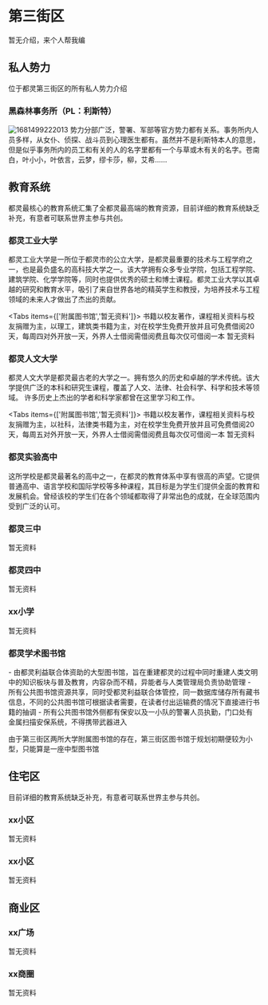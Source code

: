 # 第三街区

暂无介绍，来个人帮我编

## 私人势力

位于都灵第三街区的所有私人势力介绍

### 黑森林事务所（PL：利斯特）

![1681499222013](../../public/image/命运无常异能世界规则书/hslsws.jpg)
势力分部广泛，警署、军部等官方势力都有关系。事务所内人员多样，从女仆、侦探、战斗员到心理医生都有。虽然并不是利斯特本人的意思，但是似乎事务所内的员工和有关的人的名字里都有一个与草或木有关的名字。苍南白，叶小小，叶依言，云梦，缪卡莎，柳，艾希......


## 教育系统

都灵最核心的教育系统汇集了全都灵最高端的教育资源，目前详细的教育系统缺乏补充，有意者可联系世界主参与共创。

<Steps>

### 都灵工业大学

都灵工业大学是一所位于都灵市的公立大学，是都灵最重要的技术与工程学府之一，也是最负盛名的高科技大学之一。该大学拥有众多专业学院，包括工程学院、建筑学院、化学学院等，同时也提供优秀的硕士和博士课程。都灵工业大学以其卓越的研究和教育水平，吸引了来自世界各地的精英学生和教授，为培养技术与工程领域的未来人才做出了杰出的贡献。

<Tabs items={['附属图书馆','暂无资料']}>
  <Tab>
 书籍以校友著作，课程相关资料与校友捐赠为主，以理工，建筑类书籍为主，对在校学生免费开放并且可免费借阅20天，每周四对外开放一天，外界人士借阅需借阅费且每次仅可借阅一本
  </Tab>
  <Tab>
暂无资料
  </Tab>
</Tabs>

### 都灵人文大学

都灵人文大学是都灵最古老的大学之一。拥有悠久的历史和卓越的学术传统。该大学提供广泛的本科和研究生课程，覆盖了人文、法律、社会科学、科学和技术等领域。 许多历史上杰出的学者和科学家都曾在这里学习和工作。

<Tabs items={['附属图书馆','暂无资料']}>
  <Tab>
书籍以校友著作，课程相关资料与校友捐赠为主，以社科，法律类书籍为主，对在校学生免费开放并且可免费借阅20天，每周五对外开放一天，外界人士借阅需借阅费且每次仅可借阅一本
  </Tab>
  <Tab>
暂无资料
  </Tab>
  
</Tabs>

### 都灵实验高中

这所学校是都灵最著名的高中之一，在都灵的教育体系中享有很高的声望。它提供普通高中、语言学校和国际学校等多种课程，其目标是为学生们提供全面的教育和发展机会。曾经该校的学生们在各个领域都取得了非常出色的成就，在全球范围内受到广泛的认可。

### 都灵三中

暂无资料

### 都灵四中

暂无资料

### xx小学 

暂无资料

### 都灵学术图书馆

<Callout type="info">
- 由都灵利益联合体资助的大型图书馆，旨在重建都灵的过程中同时重建人类文明中的知识板块与普及教育，内容杂而不精，异能者与人类管理局负责协助管理
- 所有公共图书馆资源共享，同时受都灵利益联合体管控，同一数据库储存所有藏书信息，不同的公共图书馆可根据读者需要，在读者付出运输费的情况下直接进行书籍的抽调
- 所有公共图书馆外侧都有保安以及一小队的警署人员执勤，门口处有金属扫描安保系统，不得携带武器进入
</Callout>

由于第三街区两所大学附属图书馆的存在，第三街区图书馆于规划初期便较为小型，只能算是一座中型图书馆

</Steps>

## 住宅区

目前详细的教育系统缺乏补充，有意者可联系世界主参与共创。


<Steps>

### xx小区

暂无资料

### xx小区

暂无资料

</Steps>


## 商业区


<Steps>

### xx广场

暂无资料

### xx商圈

暂无资料

</Steps>



